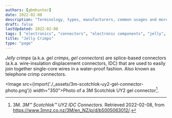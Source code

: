 ```yaml
---
authors: [gbmhunter]
date: 2022-02-08
description: "Terminology, types, manufacturers, common usages and more info on jelly crimps."
draft: false
lastUpdated: 2022-02-08
tags: [ "electronics", "connectors", "electronic components", "jelly", "gel", "crimps", "IDC", "wire", "insulation", "displacement", "telephone", "3M", "UY2", "Scotchlok" ]
title: "Jelly Crimps"
type: "page"
---
```


<WarningIsNotes />

_Jelly crimps_ (a.k.a. _gel crimps_, _gel connectors_) are splice-based connectors (a.k.a. wire-insulation displacement connectors, IDC) that are used to easily join together single-core wires in a water-proof fashion. Also known as telephone crimp connectors.

<Image src={import('./_assets/3m-scotchlok-uy2-gel-connector-photo.png')} width="350">Photo of a 3M Scotchlok UY2 gel connector[^bib-3m-scotchlok-uy2].</Image>

[^bib-3m-scotchlok-uy2]:  3M. _3M™ Scotchlok™ UY2 IDC Connectors_. Retrieved 2022-02-08, from https://www.3mnz.co.nz/3M/en_NZ/p/d/b5005063012/.
